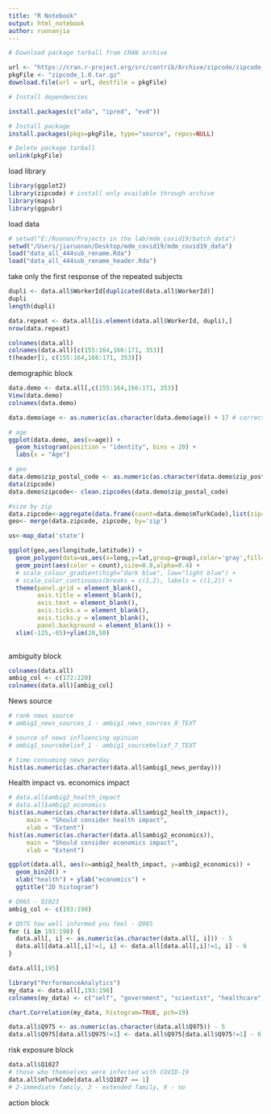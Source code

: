```yaml
---
title: "R Notebook"
output: html_notebook
author: ruonanjia
---
```

```r
# Download package tarball from CRAN archive

url <- "https://cran.r-project.org/src/contrib/Archive/zipcode/zipcode_1.0.tar.gz"
pkgFile <- "zipcode_1.0.tar.gz"
download.file(url = url, destfile = pkgFile)

# Install dependencies

install.packages(c("ada", "ipred", "evd"))

# Install package
install.packages(pkgs=pkgFile, type="source", repos=NULL)

# Delete package tarball
unlink(pkgFile)
```


load library
```r
library(ggplot2)
library(zipcode) # install only available through archive
library(maps)
library(ggpubr)
```

load data
```r
# setwd("E:/Ruonan/Projects in the lab/mdm_covid19/batch_data")
setwd("/Users/jiaruonan/Desktop/mdm_covid19/mdm_covid19_data")
load("data_all_444sub_rename.Rda")
load("data_all_444sub_rename_header.Rda")

```

take only the first response of the repeated subjects
```r
dupli <- data.all$WorkerId[duplicated(data.all$WorkerId)] 
dupli
length(dupli)

data.repeat <- data.all[is.element(data.all$WorkerId, dupli),]
nrow(data.repeat)
```


```r
colnames(data.all)
colnames(data.all)[c(155:164,166:171, 353)]
t(header[1, c(155:164,166:171, 353)])
```


demographic block
```r
data.demo <- data.all[,c(155:164,166:171, 353)]
View(data.demo)
colnames(data.demo)

data.demo$age <- as.numeric(as.character(data.demo$age)) + 17 # correct coding

# age
ggplot(data.demo, aes(x=age)) +
  geom_histogram(position = "identity", bins = 20) +
  labs(x = "Age")

# geo
data.demo$zip_postal_code <- as.numeric(as.character(data.demo$zip_postal_code))
data(zipcode)
data.demo$zipcode<- clean.zipcodes(data.demo$zip_postal_code)

#size by zip
data.zipcode<-aggregate(data.frame(count=data.demo$mTurkCode),list(zip=data.demo$zipcode),length)
geo<- merge(data.zipcode, zipcode, by='zip')

us<-map_data('state')

ggplot(geo,aes(longitude,latitude)) +
  geom_polygon(data=us,aes(x=long,y=lat,group=group),color='gray',fill=NA,alpha=.35) +
  geom_point(aes(color = count),size=0.8,alpha=0.4) + 
  # scale_colour_gradient(high="dark blue", low="light blue") +
  # scale_color_continuous(breaks = c(1,2), labels = c(1,2)) +
  theme(panel.grid = element_blank(),
        axis.title = element_blank(),
        axis.text = element_blank(),
        axis.ticks.x = element_blank(),
        axis.ticks.y = element_blank(),
        panel.background = element_blank()) +
  xlim(-125,-65)+ylim(20,50)
  

```

ambiguity block
```r
colnames(data.all)
ambig_col <- c(172:220)
colnames(data.all)[ambig_col]
```

News source
```r
# rank news source
# ambig1_news_sources_1 - ambig1_news_sources_8_TEXT

# source of news influencing opinion
# ambig1_sourcebelief_1 - ambig1_sourcebelief_7_TEXT

# time consuming news perday
hist(as.numeric(as.character(data.all$ambig1_news_perday)))

```

Health impact vs. economics impact
```r
# data.all$ambig2_health_impact
# data.all$ambig2_economics
hist(as.numeric(as.character(data.all$ambig2_health_impact)),
     main = "Should consider health impact",
     xlab = "Extent")
hist(as.numeric(as.character(data.all$ambig2_economics)),
     main = "Should consider economics impact",
     xlab = "Extent")

ggplot(data.all, aes(x=ambig2_health_impact, y=ambig2_economics)) + 
  geom_bin2d() +
  xlab("health") + ylab("economics") + 
  ggtitle("2D histogram")
```

```r
# Q965 - Q1023
ambig_col <- c(193:198)

# Q975 how well informed you feel - Q985
for (i in 193:198) {
  data.all[, i] <- as.numeric(as.character(data.all[, i])) - 5
  data.all[data.all[,i]!=1, i] <- data.all[data.all[,i]!=1, i] - 6
}

data.all[,195]

library("PerformanceAnalytics")
my_data <- data.all[,193:198]
colnames(my_data) <- c("self", "government", "scientist", "healthcare", "economist", "familyfriends")

chart.Correlation(my_data, histogram=TRUE, pch=19)

data.all$Q975 <- as.numeric(as.character(data.all$Q975)) - 5
data.all$Q975[data.all$Q975!=1] <- data.all$Q975[data.all$Q975!=1] - 6 
```

risk exposure block
```r
data.all$Q1027
# those who themselves were infected with COVID-19
data.all$mTurkCode[data.all$Q1027 == 1]
# 2-immediate family, 3 - extended family, 9 - no
```

action block
```r

```


